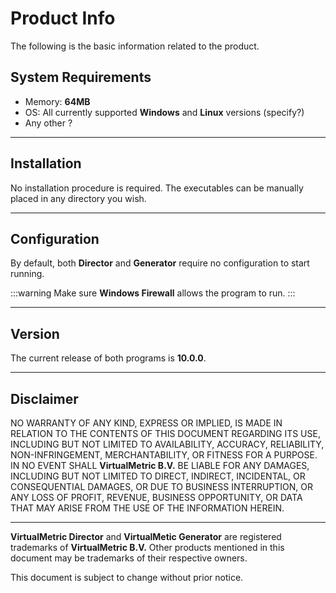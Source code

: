 # Product Info

The following is the basic information related to the product.

## System Requirements

* Memory: **64MB**
* OS: All currently supported **Windows** and **Linux** versions (specify?)
* Any other ?

---

## Installation

No installation procedure is required. The executables can be manually placed in any directory you wish.

---

## Configuration

By default, both **Director** and **Generator** require no configuration to start running.

:::warning
Make sure **Windows Firewall** allows the program to run.
:::

---

## Version

The current release of both programs is **10.0.0**.

---

## Disclaimer

NO WARRANTY OF ANY KIND, EXPRESS OR IMPLIED, IS MADE IN RELATION TO THE CONTENTS OF THIS DOCUMENT REGARDING ITS USE, INCLUDING BUT NOT LIMITED TO AVAILABILITY, ACCURACY, RELIABILITY, NON-INFRINGEMENT, MERCHANTABILITY, OR FITNESS FOR A PURPOSE. IN NO EVENT SHALL **VirtualMetric B.V.** BE LIABLE FOR ANY DAMAGES, INCLUDING BUT NOT LIMITED TO DIRECT, INDIRECT, INCIDENTAL, OR CONSEQUENTIAL DAMAGES, OR DUE TO BUSINESS INTERRUPTION, OR ANY LOSS OF PROFIT, REVENUE, BUSINESS OPPORTUNITY, OR DATA THAT MAY ARISE FROM THE USE OF THE INFORMATION HEREIN.

---

**VirtualMetric Director** and **VirtualMetic Generator** are registered trademarks of **VirtualMetric B.V.** Other products mentioned in this document may be trademarks of their respective owners.

This document is subject to change without prior notice.
